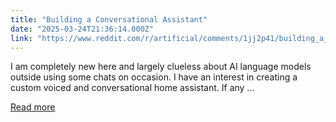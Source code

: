 ```yaml
---
title: "Building a Conversational Assistant"
date: "2025-03-24T21:36:14.000Z"
link: "https://www.reddit.com/r/artificial/comments/1jj2p41/building_a_conversational_assistant/"
---
```


I am completely new here and largely clueless about AI language models outside using some chats on occasion.
 I have an interest in creating a custom voiced and conversational home assistant.
 If any ...

[Read more](https://www.reddit.com/r/artificial/comments/1jj2p41/building_a_conversational_assistant/)
